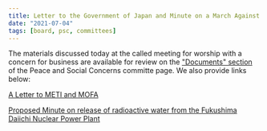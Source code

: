 ```yaml
---
title: Letter to the Government of Japan and Minute on a March Against the Release of Radioactive Water from Fukushima
date: "2021-07-04"
tags: [board, psc, committees]
---
```


The materials discussed today at the called meeting for worship with a concern for business are available for review on the ["Documents" section](https://morningsidemeeting.org/peace-and-social-concerns/documents) of the Peace and Social Concerns committe page. We also provide links below:

[A Letter to METI and MOFA](https://drive.google.com/file/d/13GyF_3nSBqPRzFwY5deG2VUqW9v5wik7/view?usp=drivesdk)

[Proposed Minute on release of radioactive water from the Fukushima Daiichi Nuclear Power Plant](https://drive.google.com/file/d/1xgf_XJCluUJbeuLwOUY3T-AvlzC_Wtrx/view?usp=drivesdk)
